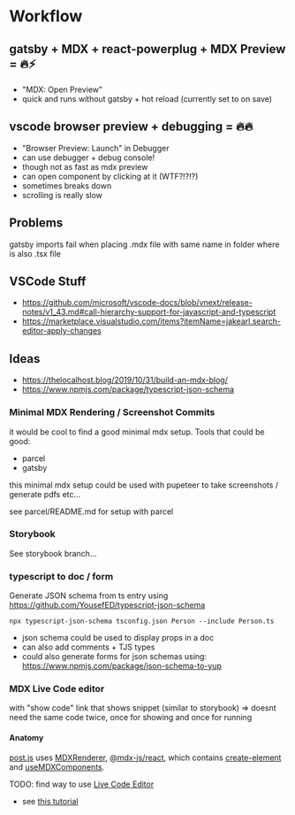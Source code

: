 # Workflow

## gatsby + MDX + react-powerplug + MDX Preview = 🔥⚡

- "MDX: Open Preview"
- quick and runs without gatsby + hot reload (currently set to on save)

## vscode browser preview + debugging = 🔥🔥

- "Browser Preview: Launch" in Debugger
- can use debugger + debug console!
- though not as fast as mdx preview
- can open component by clicking at it (WTF?!?!?)
- sometimes breaks down
- scrolling is really slow

## Problems

gatsby imports fail when placing .mdx file with same name in folder where is also .tsx file

## VSCode Stuff

- https://github.com/microsoft/vscode-docs/blob/vnext/release-notes/v1_43.md#call-hierarchy-support-for-javascript-and-typescript
- https://marketplace.visualstudio.com/items?itemName=jakearl.search-editor-apply-changes

## Ideas

- https://thelocalhost.blog/2019/10/31/build-an-mdx-blog/
- https://www.npmjs.com/package/typescript-json-schema

### Minimal MDX Rendering / Screenshot Commits

it would be cool to find a good minimal mdx setup. Tools that could be good:

- parcel
- gatsby

this minimal mdx setup could be used with pupeteer to take screenshots / generate pdfs etc...

see parcel/README.md for setup with parcel

### Storybook

See storybook branch...

### typescript to doc / form

Generate JSON schema from ts entry using https://github.com/YousefED/typescript-json-schema

`npx typescript-json-schema tsconfig.json Person --include Person.ts`

- json schema could be used to display props in a doc
- can also add comments + TJS types
- could also generate forms for json schemas using: https://www.npmjs.com/package/json-schema-to-yup

### MDX Live Code editor

with "show code" link that shows snippet (similar to storybook)
=> doesnt need the same code twice, once for showing and once for running

#### Anatomy

[post.js](https://github.com/gatsbyjs/gatsby/blob/master/packages/gatsby-theme-blog/src/components/post.js) uses
[MDXRenderer](https://github.com/gatsbyjs/gatsby/blob/master/packages/gatsby-plugin-mdx/mdx-renderer.js), [@mdx-js/react](https://github.com/mdx-js/mdx/blob/master/packages/react/src/index.js), which contains
[create-element](https://github.com/mdx-js/mdx/blob/master/packages/react/src/create-element.js) and
[useMDXComponents](https://github.com/mdx-js/mdx/blob/master/packages/react/src/context.js).

TODO: find way to use [Live Code Editor](https://mdxjs.com/guides/live-code)

- see [this tutorial](https://egghead.io/lessons/react-create-a-live-code-component-with-gatsby-mdx-and-react-live)
